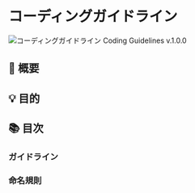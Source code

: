 
# コーディングガイドライン

![コーディングガイドライン Coding Guidelines v.1.0.0](/images/img_mv01.png)

## 👀 概要

## 💡 目的

## 📚 目次

### ガイドライン

<Cards>
  <Card title="対応ブラウザ" href="/guidelines/supported/" />
  <Card title="HTML" href="/guidelines/html/" />
  <Card title="CSS" href="/guidelines/css/" />
  <Card title="JavaScript" href="/guidelines/javascript/" />
  <Card title="アクセシビリティ" href="/guidelines/accessibility/" />
  <Card title="SEO" href="/guidelines/seo/" />
  <Card title="パフォーマンス" href="/guidelines/performance/" />
</Cards>

### 命名規則

<Cards>
  <Card title="CSS" href="/naming/css/" />
  <Card title="JavaScript" href="/naming/javascript/" />
</Cards>
